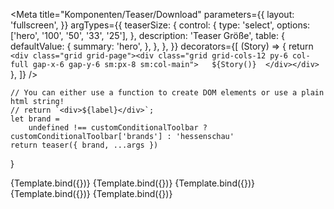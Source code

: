 

<Meta
    title="Komponenten/Teaser/Download"
    parameters={{
        layout: 'fullscreen',
    }}
    argTypes={{
        teaserSize: {
            control: {
                type: 'select',
                options: ['hero', '100', '50', '33', '25'],
            },
            description: 'Teaser Größe',
            table: {
                defaultValue: {
                    summary: 'hero',
                },
            },
        },
    }}
    decorators={[
        (Story) => {
            return `<div class="grid grid-page"><div class="grid grid-cols-12 py-6 col-full gap-x-6 gap-y-6 sm:px-8 sm:col-main">  
                ${Story()} 
                </div></div>`
        },
    ]}
/>

    // You can either use a function to create DOM elements or use a plain html string!
    // return `<div>${label}</div>`;
    let brand =
        undefined !== customConditionalToolbar ? customConditionalToolbar['brands'] : 'hessenschau'
    return teaser({ brand, ...args })
}

<Preview withToolbar>
    <Story name="Download 25" args={teaser25Download.logicItem.includeModel}>
        {Template.bind({})}
    </Story>
    <Story name="Download 50" args={teaser50Download.logicItem.includeModel}>
        {Template.bind({})}
    </Story>
    <Story name="Download 100" args={teaser100Download.logicItem.includeModel}>
        {Template.bind({})}
    </Story>
    <Story name="Download alternative 50" args={teaserAlternative50Download.logicItem.includeModel}>
        {Template.bind({})}
    </Story>
    <Story name="Download alternative 100" args={teaserAlternative100Download.logicItem.includeModel}>
        {Template.bind({})}
    </Story>
</Preview>


